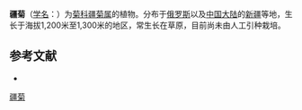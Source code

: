 {{Speciesbox
| name = 疆菊
| status = 
| status_system = 
| image = 
| genus = Syreitschikovia
| species = tenuifolia
| authority = (Bong.) Pavl.
}}

'''疆菊'''（[[学名|学名]]：{{lang|la|''Syreitschikovia tenuifolia''}}）为[[菊科|菊科]][[疆菊属|疆菊属]]的植物。分布于[[俄罗斯|俄罗斯]]以及[[中国大陆|中国大陆]]的[[新疆|新疆]]等地，生长于海拔1,200米至1,300米的地区，常生长在草原，目前尚未由人工引种栽培。

== 参考文献 ==
<div class="references-small">
* {{cite web| url =http://www.bioinfo.cn/db05/KmzwSpecies.php?action=view&id=5787| title =疆菊| work =《中国高等植物数据库全库》| publisher =中国科学院微生物研究所| author =昆明植物研究所| accessdate =2009-02-26| deadurl =yes| archiveurl =https://web.archive.org/web/20160305104845/http://www.bioinfo.cn/db05/KmzwSpecies.php?action=view&id=5787| archivedate =2016-03-05}}
</div>
{{Taxonbar|from=Q15232614}}

[[Category:疆菊属|疆菊]]


{{植物小作品}}